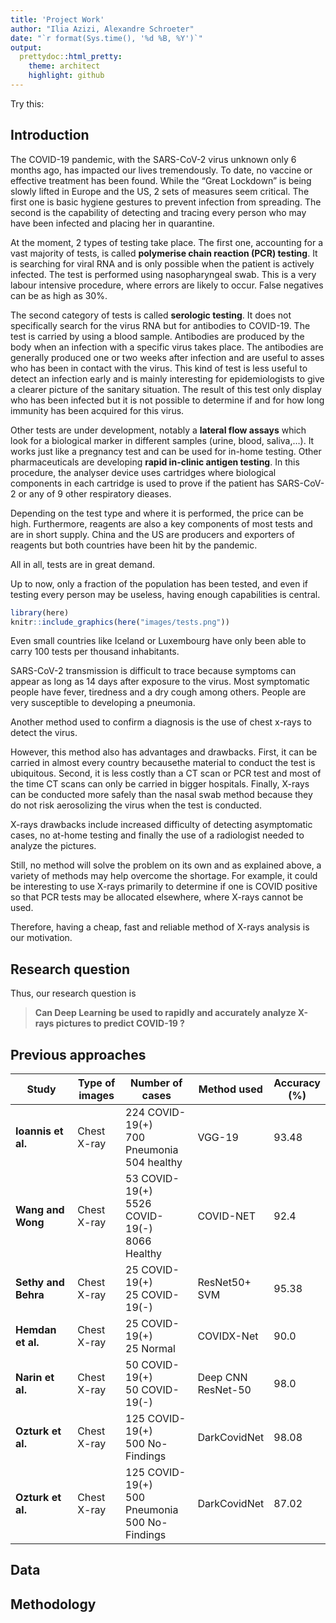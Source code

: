 ```yaml
---
title: 'Project Work'
author: "Ilia Azizi, Alexandre Schroeter"
date: "`r format(Sys.time(), '%d %B, %Y')`"
output:
  prettydoc::html_pretty:
    theme: architect
    highlight: github 
---
```



Try this:

<style>
table th:first-of-type {
    width: 40%;
}
table th:nth-of-type(2) {
    width: 20%;
}
table th:nth-of-type(3) {
    width: 5%;
}
table th:nth-of-type(4) {
    width: 15%;
}
table th:nth-of-type(5) {
    width: 20%;
}
</style>


## Introduction
The COVID-19 pandemic, with the SARS-CoV-2 virus unknown only 6 months ago, has impacted our lives tremendously. To date, no vaccine or effective treatment has been found. While the "Great Lockdown" is being slowly lifted in Europe and the US, 2 sets of measures seem critical. The first one is basic hygiene gestures to prevent infection from spreading. The second is the capability of detecting and tracing every person who may have been infected and placing her in quarantine. 

At the moment, 2 types of testing take place. The first one, accounting for a vast majority of tests, is called **polymerise chain reaction (PCR) testing**. It is searching for viral RNA and is only possible when the patient is actively infected. The test is performed using nasopharyngeal swab. This is a very labour intensive procedure, where errors are likely to occur. False negatives can be as high as 30%. 

The second category of tests is called **serologic testing**. It does not specifically search for the virus RNA but for antibodies to COVID-19. The test is carried by using a blood sample. Antibodies are produced by the body when an infection with a specific virus takes place. The antibodies are generally produced one or two weeks after infection and are useful to asses who has been in contact with the virus. This kind of test is less useful to detect an infection early and is mainly interesting for epidemiologists to give a clearer picture of the sanitary situation. The result of this test only display who has been infected but it is not possible to determine if and for how long immunity has been acquired for this virus. 

Other tests are under development, notably a **lateral flow assays** which look for a biological marker in different samples (urine, blood, saliva,...). It works just like a pregnancy test and can be used for in-home testing. Other pharmaceuticals are developing **rapid in-clinic antigen testing**. In this procedure, the analyser device uses cartridges where biological components in each cartridge is used to prove if the patient has SARS-CoV-2 or any of 9 other respiratory dieases. 

Depending on the test type and where it is performed, the price can be high. Furthermore, reagents are also a key components of most tests and are in short supply. China and the US are producers and exporters of reagents but both countries have been hit by the pandemic. 

All in all, tests are in great demand. 

Up to now, only a fraction of the population has been tested, and even if testing every person may be useless, having enough capabilities is central. 


```r
library(here)
knitr::include_graphics(here("images/tests.png"))
```

Even small countries like Iceland or Luxembourg have only been able to carry 100 tests per thousand inhabitants. 

SARS-CoV-2 transmission is difficult to trace because symptoms can appear as long as 14 days after exposure to the virus. Most symptomatic people have fever, tiredness and a dry cough among others. People are very susceptible to developing a pneumonia. 

Another method used to confirm a diagnosis is the use of chest x-rays to detect the virus. 

However, this method also has advantages and drawbacks. First, it can be carried in almost every country becausethe material to conduct the test is ubiquitous. Second, it is less costly than a CT scan or PCR test and most of the time CT scans can only be carried in bigger hospitals. Finally, X-rays can be conducted more safely than the nasal swab method because they do not risk aerosolizing the virus when the test is conducted. 

X-rays drawbacks include increased difficulty of detecting asymptomatic cases, no at-home testing and finally the use of a radiologist needed to analyze the pictures.

Still, no method will solve the problem on its own and as explained above, a variety of methods may help overcome the shortage. For example, it could be interesting to use X-rays primarily to determine if one is COVID positive so that PCR tests may be allocated elsewhere, where X-rays cannot be used. 

Therefore, having a cheap, fast and reliable method of X-rays analysis is our motivation.

## Research question
Thus, our research question is 

> **Can Deep Learning be used to rapidly and accurately analyze X-rays pictures to predict COVID-19 ?**

## Previous approaches
| Study               | Type of images | Number of cases                                       | Method used            | Accuracy (%) |
|---------------------|----------------|-------------------------------------------------------|------------------------|--------------|
| **Ioannis et al.**  | Chest X-ray    | 224 COVID-19(+)<br> 700 Pneumonia<br> 504 healthy     | VGG-19                 | 93.48        |
| **Wang and Wong**   | Chest X-ray    | 53 COVID-19(+)<br> 5526 COVID-19(-)<br> 8066 Healthy  | COVID-NET              | 92.4         |
| **Sethy and Behra** | Chest X-ray    | 25 COVID-19(+)<br> 25 COVID-19(-)                     | ResNet50+<br> SVM      | 95.38        |
| **Hemdan et al.**   | Chest X-ray    | 25 COVID-19(+)<br> 25 Normal                          | COVIDX-Net             | 90.0         |
| **Narin et al.**    | Chest X-ray    | 50 COVID-19(+)<br> 50 COVID-19(-)                     | Deep CNN<br> ResNet-50 | 98.0         |
| **Ozturk et al.**   | Chest X-ray    | 125 COVID-19(+)<br> 500 No-Findings                   | DarkCovidNet           | 98.08        |
| **Ozturk et al.**   | Chest X-ray    | 125 COVID-19(+)<br> 500 Pneumonia<br> 500 No-Findings | DarkCovidNet           | 87.02        |
## Data


## Methodology 

